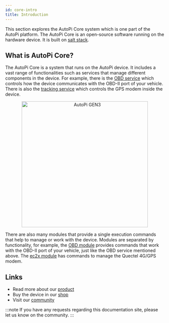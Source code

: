 ```yaml
---
id: core-intro
title: Introduction
---
```



This section explores the AutoPi Core system which is one part of the AutoPi platform. The AutoPi
Core is an open-source software running on the hardware device. It is built on [salt stack](https://saltproject.io/).

## What is AutoPi Core?
The AutoPi Core is a system that runs on the AutoPi device. It includes a vast range of
functionalities such as services that manage different components in the device. For example,
there is the [OBD service](/core/services/obd_manager.md) which controls how the device communicates
with the OBD-II port of your vehicle. There is also the [tracking service](/core/services/tracking_manager.md)
which controls the GPS modem inside the device.

<p align="center">
  <img src={useBaseUrl('/img/gen3device_narrow.png')} alt="AutoPi GEN3" width="400"/>
</p>

There are also many modules that provide a single execution commands that help to manage or work
with the device. Modules are separated by functionality, for example, the [OBD module](/core/commands/obd.md)
provides commands that work with the OBD-II port of your vehicle, just like the OBD service
mentioned above. The [ec2x module](/core/commands/ec2x.md) has commands to manage the Quectel 4G/GPS
modem.

## Links

  - Read more about our [product](https://autopi.io)
  - Buy the device in our [shop](https://shop.autopi.io)
  - Visit our [community](https://community.autopi.io)

:::note
If you have any requests regarding this documentation site, please let us know on the community.
:::
